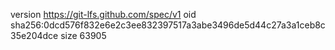version https://git-lfs.github.com/spec/v1
oid sha256:0dcd576f832e6e2c3ee832397517a3abe3496de5d44c27a3a1ceb8c35e204dce
size 63905
